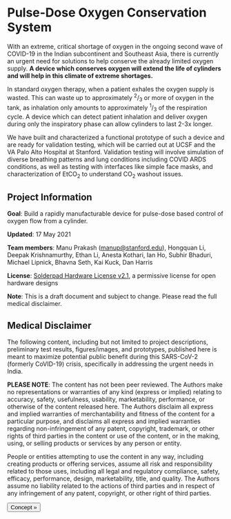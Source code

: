 
# Pulse-Dose Oxygen Conservation System

With an extreme, critical shortage of oxygen in the ongoing second wave of COVID-19 in the Indian subcontinent and Southeast Asia, there is currently an urgent need for solutions to help conserve the already limited oxygen supply. **A device which conserves oxygen will extend the life of cylinders and will help in this climate of extreme shortages.**

In standard oxygen therapy, when a patient exhales the oxygen supply is wasted. This can waste up to approximately <sup>2</sup>/<sub>3</sub> or more of oxygen in the tank, as inhalation only amounts to approximately <sup>1</sup>/<sub>3</sub> of the respiration cycle. A device which can detect patient inhalation and deliver oxygen during only the inspiratory phase can allow cylinders to last 2-3x longer.

We have built and characterized a functional prototype of such a device and are ready for validation testing, which will be carried out at UCSF and the VA Palo Alto Hospital at Stanford. Validation testing will involve simulation of diverse breathing patterns and lung conditions including COVID ARDS conditions, as well as testing with interfaces like simple face masks, and characterization of EtCO<sub>2</sub> to understand CO<sub>2</sub> washout issues.

## Project Information

**Goal**: Build a rapidly manufacturable device for pulse-dose based control of oxygen flow from a cylinder.

**Updated**: 17 May 2021

**Team members**: Manu Prakash (manup@stanford.edu), Hongquan Li, Deepak Krishnamurthy, Ethan Li, Anesta Kothari, Ian Ho, Subhir Bhaduri, Michael Lipnick, Bhavna Seth, Kai Kuck, Dan Harris

**License**: [Solderpad Hardware License v2.1](http://solderpad.org/licenses/SHL-2.1/), a permissive license for open hardware designs

**Note**: This is a draft document and subject to change. Please read the full medical disclaimer.

## Medical Disclaimer

The following content, including but not limited to project descriptions, preliminary test results, figures/images, and prototypes, published here is meant to maximize potential public benefit during this SARS-CoV-2 (formerly CoVID-19) crisis, specifically in addressing the urgent needs in India.

**PLEASE NOTE**: The content has not been peer reviewed. The Authors make no representations or warranties of any kind (express or implied) relating to accuracy, safety, usefulness, usability, marketability, performance, or otherwise of the content released here. The Authors disclaim all express and implied warranties of merchantability and fitness of the content for a particular purpose, and disclaims all express and implied warranties regarding non-infringement of any patent, copyright, trademark, or other rights of third parties in the content or use of the content, or in the making, using, or selling products or services by any person or entity.

People or entities attempting to use the content in any way, including creating products or offering services, assume all risk and responsibility related to those uses, including all legal and regulatory compliance, safety, efficacy, performance, design, marketability, title, and quality. The Authors assume no liability related to the actions of third parties and in respect of any infringement of any patent, copyright, or other right of third parties.

[<Button>Concept &raquo;</Button>](concept)
